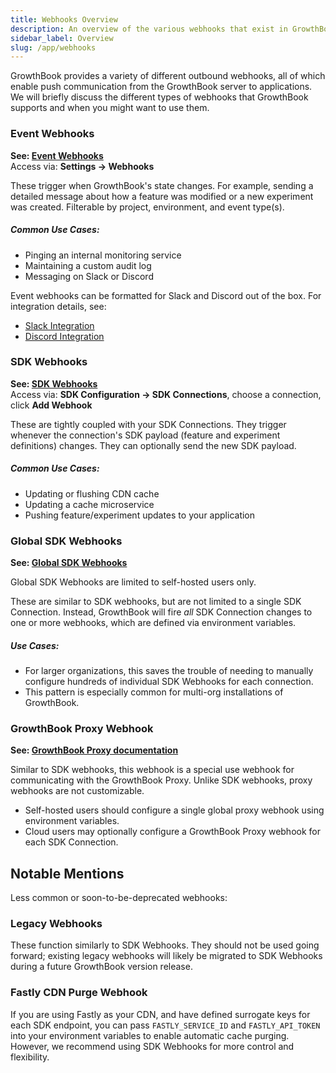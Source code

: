 ```yaml
---
title: Webhooks Overview
description: An overview of the various webhooks that exist in GrowthBook
sidebar_label: Overview
slug: /app/webhooks
---
```


GrowthBook provides a variety of different outbound webhooks, all of which enable push communication from the GrowthBook server to applications. We will briefly discuss the different types of webhooks that GrowthBook supports and when you might want to use them.

### Event Webhooks

**See: [Event Webhooks](/app/webhooks/event-webhooks)**<br />
Access via: **Settings → Webhooks**

These trigger when GrowthBook's state changes. For example, sending a detailed message about how a feature was modified or a new experiment was created. Filterable by project, environment, and event type(s).

##### Common Use Cases:

- Pinging an internal monitoring service
- Maintaining a custom audit log
- Messaging on Slack or Discord

Event webhooks can be formatted for Slack and Discord out of the box. For integration details, see:

- [Slack Integration](/integrations/slack)
- [Discord Integration](/integrations/discord)

### SDK Webhooks

**See: [SDK Webhooks](/app/webhooks/sdk-webhooks)**<br />
Access via: **SDK Configuration → SDK Connections**, choose a connection, click **Add Webhook**

These are tightly coupled with your SDK Connections. They trigger whenever the connection's SDK payload (feature and experiment definitions) changes. They can optionally send the new SDK payload.

##### Common Use Cases:

- Updating or flushing CDN cache
- Updating a cache microservice
- Pushing feature/experiment updates to your application

### Global SDK Webhooks

**See: [Global SDK Webhooks](/app/webhooks/global-sdk-webhooks)**

Global SDK Webhooks are limited to self-hosted users only.

These are similar to SDK webhooks, but are not limited to a single SDK Connection. Instead, GrowthBook will fire _all_ SDK Connection changes to one or more webhooks, which are defined via environment variables.

##### Use Cases:

- For larger organizations, this saves the trouble of needing to manually configure hundreds of individual SDK Webhooks for each connection.
- This pattern is especially common for multi-org installations of GrowthBook.

### GrowthBook Proxy Webhook

**See: [GrowthBook Proxy documentation](/self-host/proxy)**

Similar to SDK webhooks, this webhook is a special use webhook for communicating with the GrowthBook Proxy. Unlike SDK webhooks, proxy webhooks are not customizable.

- Self-hosted users should configure a single global proxy webhook using environment variables.
- Cloud users may optionally configure a GrowthBook Proxy webhook for each SDK Connection.

## Notable Mentions

Less common or soon-to-be-deprecated webhooks:

### Legacy Webhooks

These function similarly to SDK Webhooks. They should not be used going forward; existing legacy webhooks will likely be migrated to SDK Webhooks during a future GrowthBook version release.

### Fastly CDN Purge Webhook

If you are using Fastly as your CDN, and have defined surrogate keys for each SDK endpoint, you can pass `FASTLY_SERVICE_ID` and `FASTLY_API_TOKEN` into your environment variables to enable automatic cache purging. However, we recommend using SDK Webhooks for more control and flexibility.
